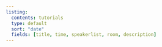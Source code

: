 ```yaml
---
listing:
  contents: tutorials
  type: default
  sort: "date"
  fields: [title, time, speakerlist, room, description]
---
```


